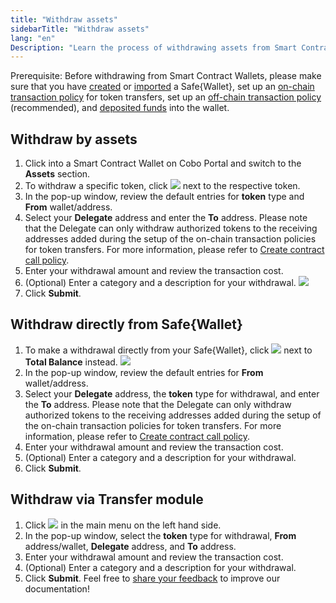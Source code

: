 ```yaml
---
title: "Withdraw assets"
sidebarTitle: "Withdraw assets"
lang: "en"
Description: "Learn the process of withdrawing assets from Smart Contract Wallets in Cobo Portal, ensuring secure and efficient transactions."
---
```


<Note>Prerequisite: Before withdrawing from Smart Contract Wallets, please make sure that you have [created](/en/portal/smart-contract-wallets/create) or [imported](/en/portal/smart-contract-wallets/import) a Safe&#123;Wallet&#125;, set up an [on-chain transaction policy](/en/portal/smart-contract-wallets/set-up-delegates) for token transfers, set up an [off-chain transaction policy](/en/portal/risk-controls/off-chain-tx-set-transfer) (recommended), and [deposited funds](/en/portal/smart-contract-wallets/deposit-assets) into the wallet.</Note>


## Withdraw by assets

1. Click into a Smart Contract Wallet on Cobo Portal and switch to the **Assets** section.
2. To withdraw a specific token, click <img src="/en/images/smart-contract-wallet/button_withdraw.svg" className="icon"></img> next to the respective token.
3. In the pop-up window, review the default entries for **token** type and **From** wallet/address.
4. Select your **Delegate** address and enter the **To** address. Please note that the Delegate can only withdraw authorized tokens to the receiving addresses added during the setup of the on-chain transaction policies for token transfers. For more information, please refer to [Create contract call policy](/en/portal/risk-controls/create-on-chain-policy).
5. Enter your withdrawal amount and review the transaction cost.
6. (Optional) Enter a category and a description for your withdrawal.
<img src="/en/images/smart-contract-wallet/14.png" className="screenshot_modal"></img>
7. Click **Submit**.

## Withdraw directly from Safe&#123;Wallet&#125;
1. To make a withdrawal directly from your Safe&#123;Wallet&#125;, click <img src="/en/images/smart-contract-wallet/button_withdraw.svg" className="icon"></img> next to **Total Balance** instead.
<img src="/en/images/smart-contract-wallet/15.png" className="screenshot_full_screen"></img>
2. In the pop-up window, review the default entries for **From** wallet/address.
3. Select your **Delegate** address, the **token** type for withdrawal, and enter the **To** address. Please note that the Delegate can only withdraw authorized tokens to the receiving addresses added during the setup of the on-chain transaction policies for token transfers. For more information, please refer to [Create contract call policy](/en/portal/risk-controls/create-on-chain-policy).
4. Enter your withdrawal amount and review the transaction cost.
5. (Optional) Enter a category and a description for your withdrawal.
6. Click **Submit**.

## Withdraw via Transfer module
1. Click <img src="/en/images/smart-contract-wallet/button_transfer.svg" className="icon"></img> in the main menu on the left hand side.
2. In the pop-up window, select the **token** type for withdrawal, **From** address/wallet, **Delegate** address, and **To** address.
3. Enter your withdrawal amount and review the transaction cost.
4. (Optional) Enter a category and a description for your withdrawal.
5. Click **Submit**.
<Tip>Feel free to [share your feedback](https://forms.zohopublic.com/cobo/form/DocumentFeedbackForm/formperma/QvLOhxJv1_JMsJ-1dleZ8Itb_7rzN-LtgvsDdxosoVI?referrername=manuals) to improve our documentation!</Tip>